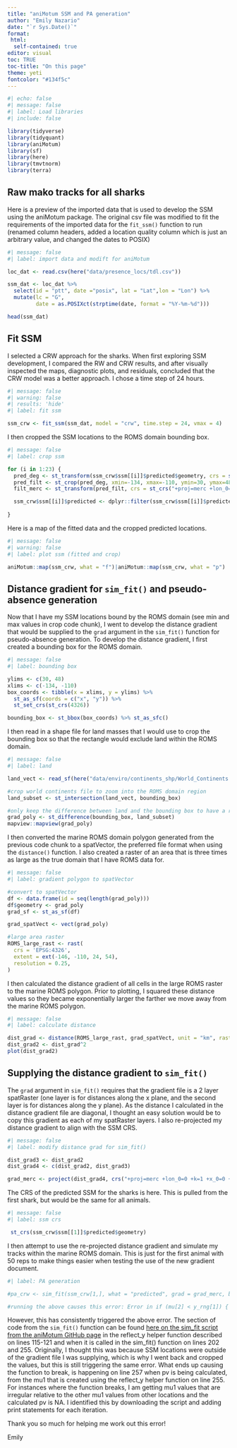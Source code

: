 ```yaml
---
title: "aniMotum SSM and PA generation"
author: "Emily Nazario"
date: "`r Sys.Date()`"
format:
 html: 
  self-contained: true
editor: visual
toc: TRUE
toc-title: "On this page"
theme: yeti
fontcolor: "#134f5c"
---
```


```r
#| echo: false
#| message: false
#| label: Load libraries
#| include: false

library(tidyverse)
library(tidyquant)
library(aniMotum)
library(sf)
library(here)
library(tmvtnorm)
library(terra)

```

## Raw mako tracks for all sharks

Here is a preview of the imported data that is used to develop the SSM using the aniMotum package. The original csv file was modified to fit the requirements of the imported data for the `fit_ssm()` function to run (renamed column headers, added a location quality column which is just an arbitrary value, and changed the dates to POSIX)

```r
#| message: false 
#| label: import data and modift for aniMotum 

loc_dat <- read.csv(here("data/presence_locs/tdl.csv"))

ssm_dat <- loc_dat %>% 
  select(id = "ptt", date ="posix", lat = "Lat",lon = "Lon") %>%
  mutate(lc = "G", 
         date = as.POSIXct(strptime(date, format = "%Y-%m-%d")))

head(ssm_dat)

```

## Fit SSM

I selected a CRW approach for the sharks. When first exploring SSM development, I compared the RW and CRW results, and after visually inspected the maps, diagnostic plots, and residuals, concluded that the CRW model was a better approach. I chose a time step of 24 hours.

```r
#| message: false 
#| warning: false
#| results: 'hide'
#| label: fit ssm

ssm_crw <- fit_ssm(ssm_dat, model = "crw", time.step = 24, vmax = 4) 

```

I then cropped the SSM locations to the ROMS domain bounding box.

```r
#| message: false 
#| label: crop ssm

for (i in 1:23) {
  pred_deg <- st_transform(ssm_crw$ssm[[i]]$predicted$geometry, crs = st_crs("+proj=longlat +datum=WGS84 "))
  pred_filt <- st_crop(pred_deg, xmin=-134, xmax=-110, ymin=30, ymax=48)
  filt_merc <- st_transform(pred_filt, crs = st_crs("+proj=merc +lon_0=0 +k=1 +x_0=0 +y_0=0 +datum=WGS84 +units=km +no_defs "))

  ssm_crw$ssm[[i]]$predicted <- dplyr::filter(ssm_crw$ssm[[i]]$predicted, geometry %in% filt_merc)
  
}

```

Here is a map of the fitted data and the cropped predicted locations.

```r
#| message: false 
#| warning: false
#| label: plot ssm (fitted and crop)

aniMotum::map(ssm_crw, what = "f")|aniMotum::map(ssm_crw, what = "p")

```

## Distance gradient for `sim_fit()` and pseudo-absence generation

Now that I have my SSM locations bound by the ROMS domain (see min and max values in crop code chunk), I went to develop the distance gradient that would be supplied to the `grad` argument in the `sim_fit()` function for pseudo-absence generation. To develop the distance gradient, I first created a bounding box for the ROMS domain.

```r
#| message: false 
#| label: bounding box

ylims <- c(30, 48)
xlims <- c(-134, -110)
box_coords <- tibble(x = xlims, y = ylims) %>% 
  st_as_sf(coords = c("x", "y")) %>% 
  st_set_crs(st_crs(4326))

bounding_box <- st_bbox(box_coords) %>% st_as_sfc()

```

I then read in a shape file for land masses that I would use to crop the bounding box so that the rectangle would exclude land within the ROMS domain.

```r
#| message: false 
#| label: land

land_vect <- read_sf(here("data/enviro/continents_shp/World_Continents.shp"))

#crop world continents file to zoom into the ROMS domain region
land_subset <- st_intersection(land_vect, bounding_box)

#only keep the difference between land and the bounding box to have a region that just corresponds to the marine area (or area of interest from the ROMS domain)
grad_poly <- st_difference(bounding_box, land_subset)
mapview::mapview(grad_poly)
```

I then converted the marine ROMS domain polygon generated from the previous code chunk to a spatVector, the preferred file format when using the `distance()` function. I also created a raster of an area that is three times as large as the true domain that I have ROMS data for.

```r
#| message: false 
#| label: gradient polygon to spatVector 

#convert to spatVector
df <- data.frame(id = seq(length(grad_poly)))
df$geometry <- grad_poly
grad_sf <- st_as_sf(df)

grad_spatVect <- vect(grad_poly)

#large area raster
ROMS_large_rast <- rast(
  crs = 'EPSG:4326',
  extent = ext(-146, -110, 24, 54), 
  resolution = 0.25,
)

```

I then calculated the distance gradient of all cells in the large ROMS raster to the marine ROMS polygon. Prior to plotting, I squared these distance values so they became exponentially larger the farther we move away from the marine ROMS polygon.

```r
#| message: false 
#| label: calculate distance

dist_grad <- distance(ROMS_large_rast, grad_spatVect, unit = "km", rasterize = TRUE)
dist_grad2 <- dist_grad^2
plot(dist_grad2)

```

## Supplying the distance gradient to `sim_fit()`

The `grad` argument in `sim_fit()` requires that the gradient file is a 2 layer spatRaster (one layer is for distances along the x plane, and the second layer is for distances along the y plane). As the distance I calculated in the distance gradient file are diagonal, I thought an easy solution would be to copy this gradient as each of my spatRaster layers. I also re-projected my distance gradient to align with the SSM CRS.

```r
#| message: false 
#| label: modify distance grad for sim_fit()

dist_grad3 <- dist_grad2
dist_grad4 <- c(dist_grad2, dist_grad3)

grad_merc <- project(dist_grad4, crs("+proj=merc +lon_0=0 +k=1 +x_0=0 +y_0=0 +datum=WGS84 +units=km +no_defs"))
```

The CRS of the predicted SSM for the sharks is here. This is pulled from the first shark, but would be the same for all animals.

```r
#| message: false 
#| label: ssm crs 

 st_crs(ssm_crw$ssm[[1]]$predicted$geometry)
```

I then attempt to use the re-projected distance gradient and simulate my tracks within the marine ROMS domain. This is just for the first animal with 50 reps to make things easier when testing the use of the new gradient document.

```r
#| label: PA generation 

#pa_crw <- sim_fit(ssm_crw[1,], what = "predicted", grad = grad_merc, beta = c(-300, -300), reps = 50)

#running the above causes this error: Error in if (mu[2] < y_rng[1]) { : missing value where TRUE/FALSE needed
```

However, this has consistently triggered the above error. The section of code from the `sim_fit()` function can be found [here on the sim_fit script from the aniMotum GitHub page](https://github.com/ianjonsen/aniMotum/blob/80654ab968ce7306af219dd16521d9bfbfdc3fe9/R/sim_fit.R) in the reflect_y helper function described on lines 115-121 and when it is called in the sim_fit() function on lines 202 and 255. Originally, I thought this was because SSM locations were outside of the gradient file I was supplying, which is why I went back and cropped the values, but this is still triggering the same error. What ends up causing the function to break, is happening on line 257 when pv is being calculated, from the mu1 that is created using the reflect_y helper function on line 255. For instances where the function breaks, I am getting mu1 values that are irregular relative to the other mu1 values from other locations and the calculated pv is NA. I identified this by downloading the script and adding print statements for each iteration.

Thank you so much for helping me work out this error!

Emily
